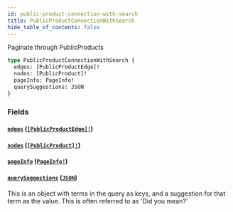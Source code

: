 ```yaml
---
id: public-product-connection-with-search
title: PublicProductConnectionWithSearch
hide_table_of_contents: false
---
```



Paginate through PublicProducts

```graphql
type PublicProductConnectionWithSearch {
  edges: [PublicProductEdge]!
  nodes: [PublicProduct]!
  pageInfo: PageInfo!
  querySuggestions: JSON
}
```


### Fields

#### [`edges`](#) ([`[PublicProductEdge]!`](/developers/demandhq-apis/storefront-api/graphql/reference/objects/public-product-edge))




#### [`nodes`](#) ([`[PublicProduct]!`](/developers/demandhq-apis/storefront-api/graphql/reference/objects/public-product))




#### [`pageInfo`](#) ([`PageInfo!`](/developers/demandhq-apis/storefront-api/graphql/reference/objects/page-info))




#### [`querySuggestions`](#) ([`JSON`](/developers/demandhq-apis/storefront-api/graphql/reference/scalars/json))

This is an object with terms in the query as keys, and a suggestion for that
term as the value. This is often referred to as 'Did you mean?'





